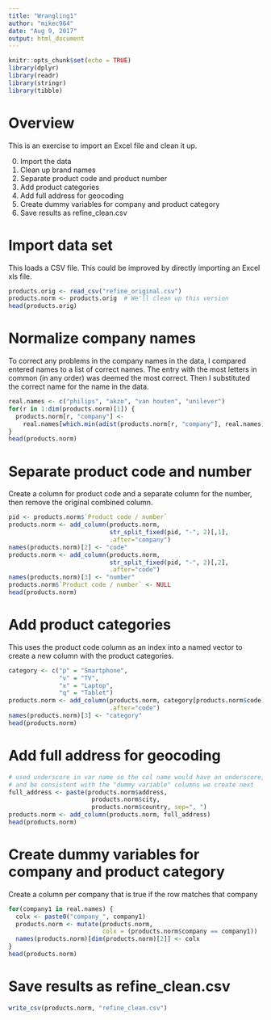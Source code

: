 ```yaml
---
title: "Wrangling1"
author: "mikec964"
date: "Aug 9, 2017"
output: html_document
---
```


```r
knitr::opts_chunk$set(echo = TRUE)
library(dplyr)
library(readr)
library(stringr)
library(tibble)
```


# Overview
This is an exercise to import an Excel file and clean it up.

0. Import the data
1. Clean up brand names
2. Separate product code and product number
3. Add product categories
4. Add full address for geocoding
5. Create dummy variables for company and product category
6. Save results as refine_clean.csv


# Import data set
This loads a CSV file. This could be improved by directly importing an Excel 
xls file.

```r
products.orig <- read_csv("refine_original.csv")
products.norm <- products.orig  # We'll clean up this version
head(products.orig)
```


# Normalize company names
To correct any problems in the company names in the data, I compared entered 
names to a list of correct names. The entry with the most letters in common 
(in any order) was deemed the most correct. Then I substituted the correct name
for the name in the data.

```r
real.names <- c("philips", "akzo", "van houten", "unilever")
for(r in 1:dim(products.norm)[1]) {
  products.norm[r, "company"] <- 
    real.names[which.min(adist(products.norm[r, "company"], real.names))]
}
head(products.norm)
```


# Separate product code and number
Create a column for product code and a separate column for the number, then remove the original combined column.

```r
pid <- products.norm$`Product code / number`
products.norm <- add_column(products.norm, 
                            str_split_fixed(pid, "-", 2)[,1],
                            .after="company")
names(products.norm)[2] <- "code"
products.norm <- add_column(products.norm, 
                            str_split_fixed(pid, "-", 2)[,2],
                            .after="code")
names(products.norm)[3] <- "number"
products.norm$`Product code / number` <- NULL
head(products.norm)
```


# Add product categories
This uses the product code column as an index into a named vector to create a new column with the product categories.

```r
category <- c("p" = "Smartphone",
              "v" = "TV",
              "x" = "Laptop",
              "q" = "Tablet")
products.norm <- add_column(products.norm, category[products.norm$code], 
                            .after="code")
names(products.norm)[3] <- "category"
head(products.norm)
```


# Add full address for geocoding
```r
# used underscore in var name so the col name would have an underscore,
# and be consistent with the "dummy variable" columns we create next
full_address <- paste(products.norm$address,
                       products.norm$city,
                       products.norm$country, sep=", ")
products.norm <- add_column(products.norm, full_address)
head(products.norm)
```


# Create dummy variables for company and product category
Create a column per company that is true if the row matches that company
```r
for(company1 in real.names) {
  colx <- paste0("company_", company1)
  products.norm <- mutate(products.norm, 
                          colx = (products.norm$company == company1))
  names(products.norm)[dim(products.norm)[2]] <- colx
}
head(products.norm)
```


# Save results as refine_clean.csv
```r
write_csv(products.norm, "refine_clean.csv")
```

